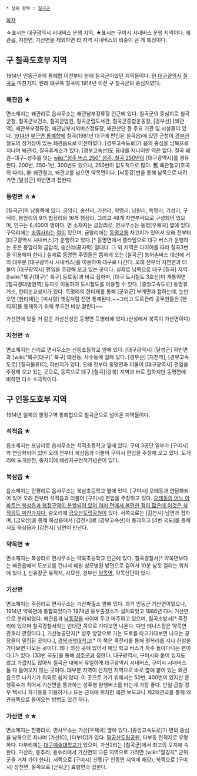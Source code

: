  * 상위 항목 : [[칠곡군]]

[[목차]]

☆표시는 대구광역시 시내버스 운행 지역, ★표시는 구미시 시내버스 운행 지역이다. 왜관읍, 지천면, 기산면을 제외하면 타 지역 시내버스의 비중이 큰 게 특징이다.
 
== 구 칠곡도호부 지역 ==
1914년 인동군과의 통폐합 이전부터 원래 칠곡군이었던 지역들이다. 현 [[대구광역시]] [[칠곡]]도 마찬가지. 원래 대구쪽 칠곡이 1914년 이전 구 칠곡군의 중심지였다. 

=== 왜관읍 ★ ===
면소재지는 왜관리로 읍사무소는 왜관남부정류장 인근에 있다. 칠곡군의 중심지로 칠곡군청, 칠곡군보건소, 칠곡군법원, 칠곡군립도서관, 칠곡군종합운동장, [경부선] [왜관역], 왜관북부정류장, 왜관남부시외버스정류장, 왜관산단 등 주요 기관 및 시설들이 있다. [[1914년]] [[부군면 통폐합]]에 칠곡(1981년 대구에 편입된 칠곡읍)에 있던 군청이 [[경부선]] 철도의 정거장이 있는 왜관읍으로 이전하였다. [경부고속도로]가 읍의 중심을 남북으로 지나며 왜관IC, 칠곡휴게소가 있다. [경부고속선]도 읍내를 지나지만 역은 없다. 칠곡 왜관~대구~성주를 잇는 [[wiki:"성주 버스 250" 성주, 칠곡 250번]]이 [대구광역시]를 경유한다. 200번, 250-1번, 300번도 있으나, 250번이 압도적으로 많다. 舊 왜관철교(호국의 다리), 新 왜관철교, 왜관교를 넘으면 약목면이다. [낙동강]변을 통해 남쪽으로 내려가면 [달성군] 하빈면과 접한다. 

=== 동명면 ☆★ ===
[칠곡군]의 남동쪽에 있다. 금암리, 송산리, 가천리, 학명리, 남원리, 득명리, 기성리, 구덕리, 봉암리의 9개 법정리와 16개 행정리, 그리고 48개 자연부락으로 구성되어 있으며, 인구는 6,400여 명이다. 면 소재지는 금암리로, 면사무소는 동명[우체국] 옆에 있다. 구덕리에는 [[송림사]]라는 [[절]]이 있으며, 금암리에는 [[동명교통]] 차고지가 있어서 오래 전부터 [대구광역시 시내버스]가 운행하고 있다.[* 동명면에서 풀타임으로 대구 버스가 운행하는 곳은 봉암리와 금암리, 송산리(끝자락) 일대다. 그 외 지역은 다이어를 따라 칠곡3번을 이용해야 한다.] 실제로 동명면 주민들은 뜸하게 오는 [칠곡군] 농어촌버스 대신에 거의 대부분 [대구광역시 시내버스]를 이용하여 대구로 나간다. 오래 전부터 지천면과 더불어 [대구광역시] 편입을 주장해 오고 있는 곳이다. 실제로 남쪽으로 대구 [칠곡] 지역([wiki:"북구(대구)" 북구] 동호동)과 바로 접하며, [대구 도시철도 3호선]이 개통하면 [칠곡경대병원역] 등지로 이동하여 도시철도를 이용할 수 있다. [중앙고속도로] 동명휴게소, 한티순교성지가 있다. 득명리의 한티재를 통해 [군위군] 부계면과 접하는데, 눈만 오면 [한티재]는 [미시령] 옛길처럼 전면 통제된다.~~그리고 도로관리 공무원들은 [한티재]를 통제하기 위해 무조건 비상 걸린다~~

가산면에 있을 거 같은 가산산성은 동명면 득명리에 있다.(산성에서 북쪽이 가산면이다)

=== 지천면 ☆ ===
면소재지는 신리로 면사무소는 신동초등학교 옆에 있다. [대구광역시] [달성군] 하빈면과 [wiki:"북구(대구)" 북구] 태전동, 사수동에 접해 있다. [경부선] [지천역], [경부고속도로] [칠곡물류IC], 하빈지가 있다. 오래 전부터 동명면과 더불어 [대구광역시] 편입을 주장해 오고 있는 곳으로, 동쪽으로 대구 [칠곡](강북) 지역과 바로 접하지만 동명면에 비하면 다소 소극적이다.

== 구 인동도호부 지역 ==
1914년 일제의 행정구역 통폐합으로 칠곡군으로 넘어온 지역들이다.

=== 석적읍 ★ ===
읍소재지는 포남리로 읍사무소는 석적초등학교 옆에 있다. 구미 3공단 일부가 [구미시]와 연담화되어 있어 오래 전부터 북삼읍과 더불어 구미시 편입을 주장해 오고 있다. 도개리에 도개온천, 중지리에 왜관지구전적기념관이 있다.

=== 북삼읍 ★ ===
읍소재지는 인평리로 읍사무소는 북삼초등학교 옆에 있다. [구미시] 오태동과 연담화되어 있어 오래 전부터 석적읍과 더불어 [구미시] 편입을 주장하고 있다. [http://news.kbs.co.kr/society/2011/12/05/2398881.html 오태동의 어느 아파트는 북삼읍과 행정구역이 분할되어 있어 여러 면에서 불편한 점이 많은데 이것은 석적읍도 마찬가지다.] 숭오리에 [[금오산]][[도립공원]]이 있다. 서쪽으로는 [김천시] 남면과 접하며, [금오산]을 통해 북삼읍에서 [김천시]로 [경부고속선]이 통과하고 [4번 국도]를 통해서도 북삼읍과 [김천시] 남면이 만난다.

=== 약목면 ★ ===
면소재지는 복성리로 면사무소는 약목초등학교 인근에 있다. 칠곡경찰서[* 약목면보다는 왜관읍에서 도보교를 건너서 혜원 성모병원 방면으로 걸어서 10분 남짓 걸리는 위치에 있다.], 신유장군 유적지, 시묘산, 경부선 [[약목역]], 약목산단이 있다.

=== 기산면 ===
면소재지는 죽전리로 면사무소는 기산파출소 옆에 있다. 과거 인동군 기산면이었으나, 1914년 약목면에 통합되었다가 1974년 동부출장소가 설치되었고 1986년 다시 기산면으로 분리되었다. 왜관읍과 [[낙동강]]을 사이에 두고 마주하고 있으며, 칠곡소방서[* 죽전리에 있으며 칠곡경찰서와는 반대편 쪽으로 가다보면 나온다. 다만 테니스장은 약목면 관호리 관할이다.], 기산농공단지[* 성주 방향으로 가는 도로를 타고가다보면 나오는 공장들이 밀집된 곳이다.], [[경북과학대학교]][* 이 쪽은 죽전리를 통해 평복리를 지나 한참을 가다보면 나오는 곳이다. 꽤나 외진 곳에 있어서 해당 학교 버스가 자주 돌아다니는 편이다.]가 있다. [33번 국도]를 통해 [[성주군]]과 접한다. 대구광역시, 구미시와 붙어 있지도 않고 가깝지도 않아서 칠곡군 내에서 유일하게 대구광역시 시내버스, 구미시 시내버스 둘 다 들어오지 않는 곳이다. 대부분 지역이 산지인 지역으로 바로 옆에 붙어 있는 왜관읍으로 나가기가 의외로 쉽지 않다. 이 곳으로 가기 위해서는 50번, 400번이 있지만 운행횟수가 적어서 기산면을 통과하는 성주행 완행버스를 타는게 가장 좋다. 만일 급할 경우 택시나 자가용을 이용하거나 또는 근처에 위치한 왜관 보도교나 제2왜관교를 통해 왜관읍쪽으로 들어오는 방법도 있긴 하다.

=== 가산면 ☆★ ===
면소재지는 천평리로, 면사무소는 가산[우체국] 옆에 있다. [중앙고속도로]가 면의 중심을 남북으로 지나며 [가산IC], [다부IC]가 있다. [[팔공산]][[도립공원]], 다부동 전적지로 유명하다. 다부리에는 [[대구예술대학교]]가 있으며, 가산2리는 [칠곡군]에서 최고의 오지에 속한다. 가산리, 응추리, 용수리에서 가산면의 다른 지역으로 가려면 [wiki:"월경지" 군위군을 거쳐 가야 한다]. 서쪽으로 [구미시] 신동(구 인동면 지역에 해당), 북쪽으로 [구미시] 장천면, 동쪽으로 [군위군] 효령면과 접한다.

